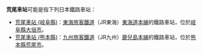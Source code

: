 {{NoteTA
|T=zh-hans:荒尾站;zh-hk:荒尾站;zh-tw:荒尾車站;
|1=zh-hans:荒尾站;zh-hk:荒尾站;zh-tw:荒尾車站;
}}
'''荒尾車站'''可能是指下列日本鐵路車站：
* [[荒尾車站_(岐阜縣)|荒尾車站 (岐阜縣)]]：[[東海旅客鐵道|東海旅客鐵道]]（JR東海）[[東海道本線|東海道本線]]的鐵路車站，位於[[岐阜縣|岐阜縣]][[大垣市|大垣市]]。
* [[荒尾車站_(熊本縣)|荒尾車站 (熊本縣)]]：[[九州旅客鐵道|九州旅客鐵道]]（JR九州）[[鹿兒島本線|鹿兒島本線]]的鐵路車站，位於[[熊本縣|熊本縣]][[荒尾市|荒尾市]]。

{{disambig|Cat=四字车站名消歧义}}